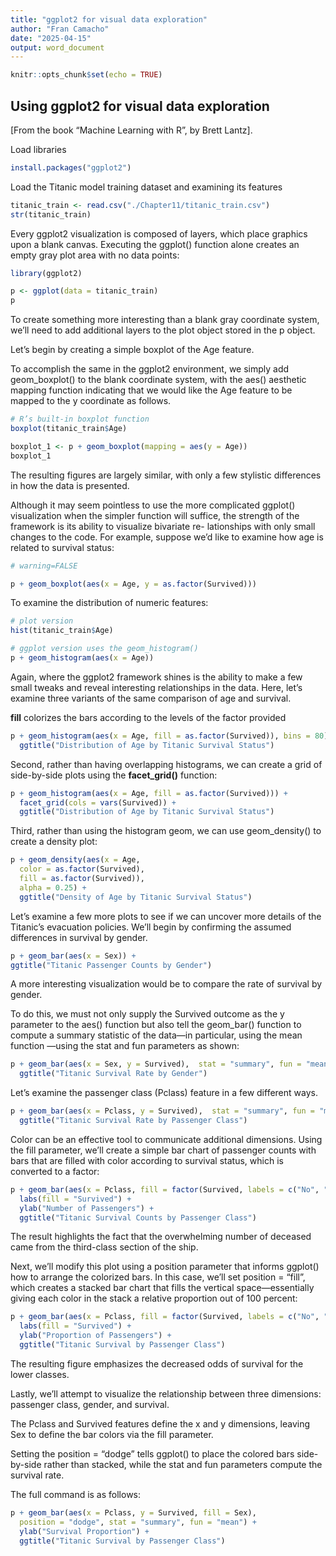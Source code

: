 ```yaml
---
title: "ggplot2 for visual data exploration"
author: "Fran Camacho"
date: "2025-04-15"
output: word_document
---
```


```r
knitr::opts_chunk$set(echo = TRUE)
```

## Using ggplot2 for visual data exploration

[From the book  "Machine Learning with R", by Brett Lantz].



Load libraries

```r
install.packages("ggplot2")
```



Load the Titanic model training dataset and examining its features

```r
titanic_train <- read.csv("./Chapter11/titanic_train.csv")
str(titanic_train)
```

Every ggplot2 visualization is composed of layers, which place graphics upon a blank canvas.
Executing the ggplot() function alone creates an empty gray plot area with no data points:

```r
library(ggplot2)

p <- ggplot(data = titanic_train)
p
```

To create something more interesting than a blank gray coordinate system, we’ll need to add
additional layers to the plot object stored in the p object.

Let’s begin by creating a simple boxplot of the Age feature.

To accomplish the same in the ggplot2 environment, we simply add geom_boxplot() to the blank
coordinate system, with the aes() aesthetic mapping function indicating that we would like the
Age feature to be mapped to the y coordinate as follows.

```r
# R’s built-in boxplot function
boxplot(titanic_train$Age)

boxplot_1 <- p + geom_boxplot(mapping = aes(y = Age))
boxplot_1
```


The resulting figures are largely similar, with only a few stylistic differences in how the data is presented.

Although it may seem pointless to use the more complicated ggplot() visualization when the
simpler function will suffice, the strength of the framework is its ability to visualize bivariate re-
lationships with only small changes to the code. For example, suppose we’d like to examine how
age is related to survival status:

```r
# warning=FALSE

p + geom_boxplot(aes(x = Age, y = as.factor(Survived)))
```

To examine the distribution of numeric features:

```r
# plot version
hist(titanic_train$Age)

# ggplot version uses the geom_histogram()
p + geom_histogram(aes(x = Age))
```

Again, where the ggplot2 framework shines is the ability to make a few small tweaks and reveal
interesting relationships in the data. Here, let’s examine three variants of the same comparison
of age and survival.

**fill** colorizes the bars according to the levels of the factor provided

```r
p + geom_histogram(aes(x = Age, fill = as.factor(Survived)), bins = 80) +
  ggtitle("Distribution of Age by Titanic Survival Status")
```

Second, rather than having overlapping histograms, we can create a grid of side-by-side plots
using the **facet_grid()** function:

```r
p + geom_histogram(aes(x = Age, fill = as.factor(Survived))) +
  facet_grid(cols = vars(Survived)) +
  ggtitle("Distribution of Age by Titanic Survival Status")
```

Third, rather than using the histogram geom, we can use geom_density() to create a density plot:

```r
p + geom_density(aes(x = Age,
  color = as.factor(Survived),
  fill = as.factor(Survived)),
  alpha = 0.25) +
  ggtitle("Density of Age by Titanic Survival Status")
```

Let’s examine a few more plots to see if we can uncover more details of the Titanic’s evacuation
policies. We’ll begin by confirming the assumed differences in survival by gender.

```r
p + geom_bar(aes(x = Sex)) +
ggtitle("Titanic Passenger Counts by Gender")
```

A more interesting visualization would be to compare the rate of survival by gender.

To do this, we must not only supply the Survived outcome as the y parameter to the aes() function but also
tell the geom_bar() function to compute a summary statistic of the data—in particular, using
the mean function —using the stat and fun parameters as shown:

```r
p + geom_bar(aes(x = Sex, y = Survived),  stat = "summary", fun = "mean") +
  ggtitle("Titanic Survival Rate by Gender")
```

Let's examine the passenger class (Pclass) feature in a few different ways.

```r
p + geom_bar(aes(x = Pclass, y = Survived),  stat = "summary", fun = "mean") +
  ggtitle("Titanic Survival Rate by Passenger Class")
```

Color can be an effective tool to communicate additional dimensions. Using the fill parameter,
we’ll create a simple bar chart of passenger counts with bars that are filled with color according
to survival status, which is converted to a factor:

```r
p + geom_bar(aes(x = Pclass, fill = factor(Survived, labels = c("No", "Yes")))) +
  labs(fill = "Survived") +
  ylab("Number of Passengers") +
  ggtitle("Titanic Survival Counts by Passenger Class")
```

The result highlights the fact that the overwhelming number of deceased came from the third-class section of the ship.

Next, we’ll modify this plot using a position parameter that informs ggplot() how to arrange
the colorized bars. In this case, we’ll set position = "fill", which creates a stacked bar chart
that fills the vertical space—essentially giving each color in the stack a relative proportion out
of 100 percent:

```r
p + geom_bar(aes(x = Pclass, fill = factor(Survived, labels = c("No", "Yes"))), position = "fill") +
  labs(fill = "Survived") +
  ylab("Proportion of Passengers") +
  ggtitle("Titanic Survival by Passenger Class")
```

The resulting figure emphasizes the decreased odds of survival for the lower classes.


Lastly, we’ll attempt to visualize the relationship between three dimensions: passenger class, gender, and survival. 

The Pclass and Survived features define the x and y dimensions, leaving Sex to define the bar colors via the fill parameter. 

Setting the position = "dodge" tells ggplot() to place the colored bars side-by-side rather than stacked, 
while the stat and fun parameters compute the survival rate. 

The full command is as follows:

```r
p + geom_bar(aes(x = Pclass, y = Survived, fill = Sex), 
  position = "dodge", stat = "summary", fun = "mean") +
  ylab("Survival Proportion") +
  ggtitle("Titanic Survival by Passenger Class")
```
